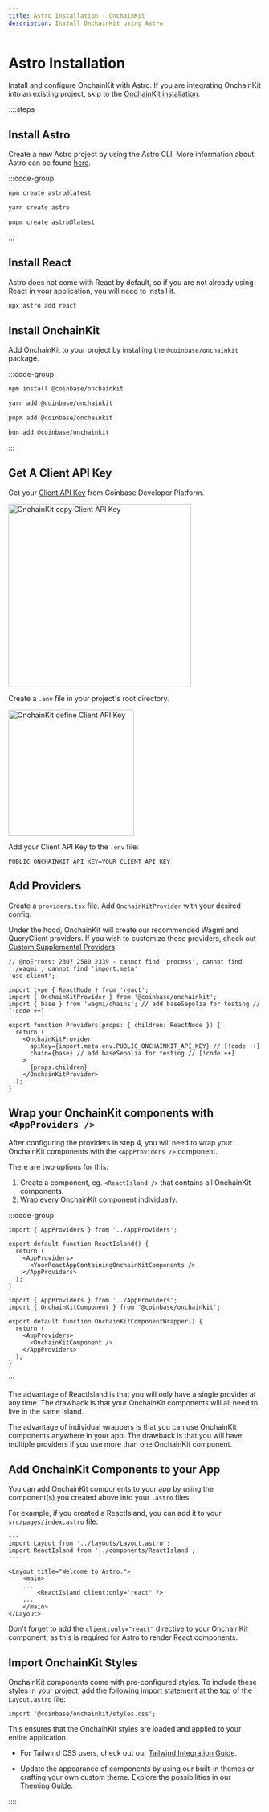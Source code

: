```yaml
---
title: Astro Installation · OnchainKit
description: Install OnchainKit using Astro
---
```



# Astro Installation

Install and configure OnchainKit with Astro.
If you are integrating OnchainKit into an existing project,
skip to the [OnchainKit installation](#install-onchainkit).

::::steps

## Install Astro

Create a new Astro project by using the Astro CLI.
More information about Astro can be found [here](https://docs.astro.build/en/install-and-setup/#start-a-new-project).

:::code-group

```bash [npm]
npm create astro@latest
```

```bash [yarn]
yarn create astro
```

```bash [pnpm]
pnpm create astro@latest
```

:::

## Install React

Astro does not come with React by default, so if you are not already using React
in your application, you will need to install it.

```bash [Terminal]
npx astro add react
```

## Install OnchainKit

Add OnchainKit to your project by installing the `@coinbase/onchainkit` package.

:::code-group

```bash [npm]
npm install @coinbase/onchainkit
```

```bash [yarn]
yarn add @coinbase/onchainkit
```

```bash [pnpm]
pnpm add @coinbase/onchainkit
```

```bash [bun]
bun add @coinbase/onchainkit
```

:::

## Get A Client API Key

Get your [Client API Key](https://portal.cdp.coinbase.com/projects/api-keys/client-key) from Coinbase Developer Platform.

<img
  alt="OnchainKit copy Client API Key"
  src="https://onchainkit.xyz/assets/copy-api-key-guide.png"
  height="364"
/>

Create a `.env` file in your project's root directory.

<img
  alt="OnchainKit define Client API Key"
  src="https://onchainkit.xyz/assets/getting-started-create-env-file.png"
  width="250"
  loading="lazy"
/>

Add your Client API Key to the `.env` file:

```dotenv [.env]
PUBLIC_ONCHAINKIT_API_KEY=YOUR_CLIENT_API_KEY
```

## Add Providers

Create a `providers.tsx` file. Add `OnchainKitProvider` with your desired config.

Under the hood, OnchainKit will create our recommended Wagmi and QueryClient
providers. If you wish to customize these providers, check out [Custom
Supplemental Providers](/builderkits/onchainkit/config/supplemental-providers).

```tsx twoslash [providers.tsx]
// @noErrors: 2307 2580 2339 - cannot find 'process', cannot find './wagmi', cannot find 'import.meta'
'use client';

import type { ReactNode } from 'react';
import { OnchainKitProvider } from '@coinbase/onchainkit';
import { base } from 'wagmi/chains'; // add baseSepolia for testing // [!code ++]

export function Providers(props: { children: ReactNode }) {
  return (
    <OnchainKitProvider
      apiKey={import.meta.env.PUBLIC_ONCHAINKIT_API_KEY} // [!code ++]
      chain={base} // add baseSepolia for testing // [!code ++]
    >
      {props.children}
    </OnchainKitProvider>
  );
}
```

## Wrap your OnchainKit components with `<AppProviders />`

After configuring the providers in step 4, you will need to wrap your OnchainKit components
with the `<AppProviders />` component.

There are two options for this:

1. Create a component, eg. `<ReactIsland />` that contains all OnchainKit components.
2. Wrap every OnchainKit component individually.

:::code-group

```tsx [ReactIsland]
import { AppProviders } from '../AppProviders';

export default function ReactIsland() {
  return (
    <AppProviders>
      <YourReactAppContainingOnchainKitComponents />
    </AppProviders>
  );
}
```

```tsx [OnchainKit Wrappers]
import { AppProviders } from '../AppProviders';
import { OnchainKitComponent } from '@coinbase/onchainkit';

export default function OnchainKitComponentWrapper() {
  return (
    <AppProviders>
      <OnchainKitComponent />
    </AppProviders>
  );
}
```

:::

The advantage of ReactIsland is that you will only have a single provider at any time.
The drawback is that your OnchainKit components will all need to live in the same Island.

The advantage of individual wrappers is that you can use OnchainKit components anywhere in your app.
The drawback is that you will have multiple providers if you use more than one OnchainKit component.

## Add OnchainKit Components to your App

You can add OnchainKit components to your app by using the component(s) you
created above into your `.astro` files.

For example, if you created a ReactIsland, you can add it to your
`src/pages/index.astro` file:

```astro [src/pages/index.astro]
---
import Layout from '../layouts/Layout.astro';
import ReactIsland from '../components/ReactIsland';
---

<Layout title="Welcome to Astro.">
	<main>
    ...
		<ReactIsland client:only="react" />
    ...
	</main>
</Layout>
```

Don't forget to add the `client:only="react"` directive to your OnchainKit component,
as this is required for Astro to render React components.

## Import OnchainKit Styles

OnchainKit components come with pre-configured styles.
To include these styles in your project, add the following import
statement at the top of the `Layout.astro` file:

```tsx
import '@coinbase/onchainkit/styles.css';
```

This ensures that the OnchainKit styles are loaded and applied to your entire application.

- For Tailwind CSS users, check out our [Tailwind Integration Guide](/builderkits/onchainkit/guides/tailwind).

- Update the appearance of components by using our built-in themes or crafting your own custom theme.
  Explore the possibilities in our [Theming Guide](/builderkits/onchainkit/guides/themes).

::::

<StartBuilding />

